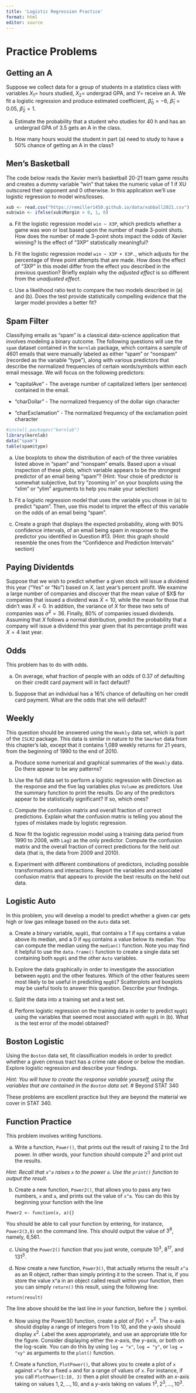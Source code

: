 ```yaml
---
title: 'Logistic Regression Practice'
format: html
editor: source
---
```


# Practice Problems

## Getting an A
Suppose we collect data for a group of students in a statistics class with variables $X_1 =$ hours studied, $X_2 =$ undergrad GPA, and $Y =$ receive an A. We fit a logistic regression and produce estimated coefficient, $\hat{\beta}_0 = −6$, $\hat{\beta}_1 = 0.05$, $\hat{\beta}_2 = 1$.

<!-- -->

a.  Estimate the probability that a student who studies for 40 h and has an undergrad GPA of 3.5 gets an A in the class.

b.  How many hours would the student in part (a) need to study to have a 50% chance of getting an A in the class?

<!-- -->

## Men's Basketball
The code below reads the Xavier men's basketball 20-21 team game results and creates a dummy variable "win" that takes the numeric value of 1 if XU outscored their opponent and 0 otherwise. In this application we'll use logistic regression to model wins/losses.

```r
xub <- read.csv("https://remiller1450.github.io/data/xubball2021.csv") 
xub$win <- ifelse(xub$Margin > 0, 1, 0)
```

a.  Fit the logistic regression model `win ~ X3P`, which predicts whether a game was won or lost based upon the number of made 3-point shots. How does the number of made 3-point shots impact the odds of Xavier winning? Is the effect of "3XP" statistically meaningful?

b.  Fit the logistic regression model `win ~ X3P + X3P.`, which adjusts for the percentage of three point attempts that are made. How does the effect of "3XP" in this model differ from the effect you described in the previous question? Briefly explain why the *adjusted effect* is so different from the *unadjusted effect*.

c.  Use a likelihood ratio test to compare the two models described in (a) and (b). Does the test provide statistically compelling evidence that the larger model provides a better fit?

<!-- -->

## Spam Filter
Classifying emails as "spam" is a classical data-science application that involves modeling a binary outcome. The following questions will use the `spam` dataset contained in the `kernlab` package, which contains a sample of 4601 emails that were manually labeled as either "spam" or "nonspam" (recorded as the variable "type"), along with various predictors that describe the normalized frequencies of certain words/symbols within each email message. We will focus on the following predictors:

-   "capitalAve" - The average number of capitalized letters (per sentence) contained in the email.

-   "charDollar" - The normalized frequency of the dollar sign character

-   "charExclamation" - The normalized frequency of the exclamation point character

```r
#install.packages("kernlab")
library(kernlab) 
data("spam") 
table(spam$type)
```

a.  Use boxplots to show the distribution of each of the three variables listed above in "spam" and "nonspam" emails. Based upon a visual inspection of these plots, which variable appears to be the strongest predictor of an email being "spam"? (Hint: Your choie of predictor is somewhat subjective, but try "zooming in" on your boxplots using the "xlim" or "ylim" arguments to help you make your selection)

b.  Fit a logistic regression model that uses the variable you chose in (a) to predict "spam". Then, use this model to intpret the effect of this variable on the odds of an email being "spam".

c.  Create a graph that displays the expected probability, along with 90% confidence intervals, of an email being spam in response to the predictor you identified in Question #13. (Hint: this graph should resemble the ones from the "Confidence and Prediction Intervals" section)

<!-- -->

## Paying Dividentds
Suppose that we wish to predict whether a given stock will issue a dividend this year ("Yes" or "No") based on $X$, last year's percent profit. We examine a large number of companies and discover that the mean value of \$X\$ for companies that issued a dividend was $\bar{X} = 10$, while the mean for those that didn't was $\bar{X} = 0$. In addition, the variance of $X$ for these two sets of companies was $\hat{\sigma}^2 = 36$. Finally, 80% of companies issued dividends. Assuming that $X$ follows a normal distribution, predict the probability that a company will issue a dividend this year given that its percentage profit was $X = 4$ last year.

## Odds
This problem has to do with odds.

<!-- -->

a.  On average, what fraction of people with an odds of 0.37 of defaulting on their credit card payment will in fact default?

b.  Suppose that an individual has a 16% chance of defaulting on her credit card payment. What are the odds that she will default?

<!-- -->

## Weekly
This question should be answered using the `Weekly` data set, which is part of the `ISLR2` package. This data is similar in nature to the `Smarket` data from this chapter's lab, except that it contains 1,089 weekly returns for 21 years, from the beginning of 1990 to the end of 2010.

<!-- -->

a.  Produce some numerical and graphical summaries of the `Weekly` data. Do there appear to be any patterns?

b.  Use the full data set to perform a logistic regression with Direction as the response and the five lag variables plus `Volume` as predictors. Use the summary function to print the results. Do any of the predictors appear to be statistically significant? If so, which ones?

c.  Compute the confusion matrix and overall fraction of correct predictions. Explain what the confusion matrix is telling you about the types of mistakes made by logistic regression.

d.  Now fit the logistic regression model using a training data period from 1990 to 2008, with `Lag2` as the only predictor. Compute the confusion matrix and the overall fraction of correct predictions for the held out data (that is, the data from 2009 and 2010).

e.  Experiment with different combinations of predictors, including possible transformations and interactions. Report the variables and associated confusion matrix that appears to provide the best results on the held out data.

<!-- -->

## Logistic Auto
In this problem, you will develop a model to predict whether a given car gets high or low gas mileage based on the `Auto` data set.

<!-- -->

a.  Create a binary variable, `mpg01`, that contains a 1 if `mpg` contains a value above its median, and a 0 if `mpg` contains a value below its median. You can compute the median using the `median()` function. Note you may find it helpful to use the `data.frame()` function to create a single data set containing both `mpg01` and the other `Auto` variables.

b.  Explore the data graphically in order to investigate the association between `mpg01` and the other features. Which of the other features seem most likely to be useful in predicting `mpg01`? Scatterplots and boxplots may be useful tools to answer this question. Describe your findings.

c.  Split the data into a training set and a test set.

d.  Perform logistic regression on the training data in order to predict `mpg01` using the variables that seemed most associated with `mpg01` in (b). What is the test error of the model obtained?



## Boston Logistic
Using the `Boston` data set, fit classification models in order to predict whether a given census tract has a crime rate above or below the median. Explore logistic regression and describe your findings.

*Hint: You will have to create the response variable yourself, using the variables that are contained in the `Boston` data set.*
# Beyond STAT 340

These problems are excellent practice but they are beyond the material we cover in STAT 340.

## Function Practice
This problem involves writing functions.

<!-- -->

a.  Write a function, `Power()`, that prints out the result of raising 2 to the 3rd power. In other words, your function should compute $2^3$ and print out the results.

*Hint: Recall that `x^a` raises `x` to the power `a`. Use the `print()`* *function to output the result.*

b.  Create a new function, `Power2()`, that allows you to pass any two numbers, `x` and `a`, and prints out the value of `x^a`. You can do this by beginning your function with the line

`Power2 <- function(x, a){}`

You should be able to call your function by entering, for instance, `Power2(3,8)` on the command line. This should output the value of $3^8$, namely, 6,561.

c.  Using the `Power2()` function that you just wrote, compute $10^3$, $8^{17}$, and $131^3$.

d.  Now create a new function, `Power3()`, that actually returns the result `x^a` as an R object, rather than simply printing it to the screen. That is, if you store the value x\^a in an object called result within your function, then you can simply `return()` this result, using the following line:

`return(result)`

The line above should be the last line in your function, before the `}` symbol.

e.  Now using the Power3() function, create a plot of $f(x) = x^2$. The $x$-axis should display a range of integers from 1 to 10, and the y-axis should display $x^2$. Label the axes appropriately, and use an appropriate title for the figure. Consider displaying either the $x$-axis, the $y$-axis, or both on the log-scale. You can do this by using `log = "x"`, `log = "y"`, or `log = "xy"` as arguments to the `plot()` function.

f.  Create a function, `PlotPower()`, that allows you to create a plot of `x` against `x^a` for a fixed `a` and for a range of values of `x`. For instance, if you call `PlotPower(1:10, 3)` then a plot should be created with an $x$-axis taking on values $1, 2, \ldots , 10$, and a $y$-axis taking on values $1^3, 2^3, \ldots , 10^3$.


